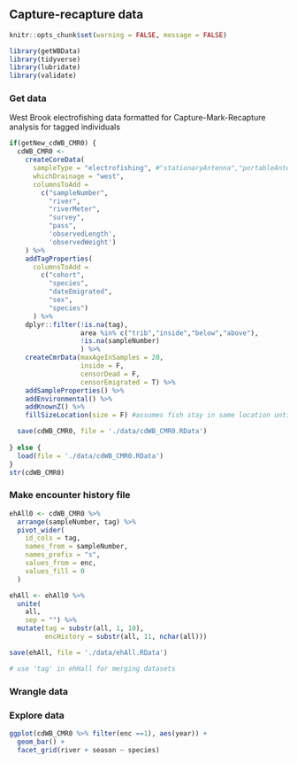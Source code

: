 ## Capture-recapture data {#dataCMR}

```r
knitr::opts_chunk$set(warning = FALSE, message = FALSE)
```


```r
library(getWBData)
library(tidyverse)
library(lubridate)
library(validate)
```

### Get data
West Brook electrofishing data formatted for Capture-Mark-Recapture analysis for tagged individuals
```r

if(getNew_cdWB_CMR0) {
  cdWB_CMR0 <- 
    createCoreData(
      sampleType = "electrofishing", #"stationaryAntenna","portableAntenna"),
      whichDrainage = "west",
      columnsToAdd =
        c("sampleNumber",
          "river",
          "riverMeter",
          "survey",
          "pass",
          'observedLength',
          'observedWeight')
    ) %>%
    addTagProperties(
      columnsToAdd = 
        c("cohort",
          "species",
          "dateEmigrated",
          "sex",
          "species")
      ) %>%
    dplyr::filter(!is.na(tag), 
                  area %in% c("trib","inside","below","above"), 
                  !is.na(sampleNumber) 
                  ) %>%
    createCmrData(maxAgeInSamples = 20, 
                  inside = F, 
                  censorDead = F, 
                  censorEmigrated = T) %>%
    addSampleProperties() %>%
    addEnvironmental() %>%
    addKnownZ() %>%
    fillSizeLocation(size = F) #assumes fish stay in same location until observed elsewhere

  save(cdWB_CMR0, file = './data/cdWB_CMR0.RData')
  
} else {
  load(file = './data/cdWB_CMR0.RData')
}
str(cdWB_CMR0)
```

### Make encounter history file
```r

ehAll0 <- cdWB_CMR0 %>%
  arrange(sampleNumber, tag) %>%
  pivot_wider( 
    id_cols = tag, 
    names_from = sampleNumber, 
    names_prefix = "s",
    values_from = enc, 
    values_fill = 0
  )

ehAll <- ehAll0 %>% 
  unite(
    all, 
    sep = "") %>%
  mutate(tag = substr(all, 1, 10),
         encHistory = substr(all, 11, nchar(all)))

save(ehAll, file = './data/ehAll.RData')

# use 'tag' in ehHall for merging datasets
```


### Wrangle data



### Explore data
```r

ggplot(cdWB_CMR0 %>% filter(enc ==1), aes(year)) +
  geom_bar() +
  facet_grid(river + season ~ species)
  

```


